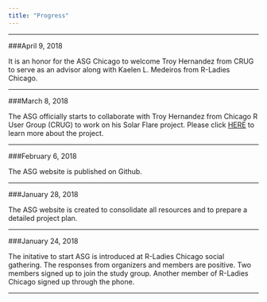 ```yaml
---
title: "Progress"
---
```

***

###April 9, 2018

It is an honor for the ASG Chicago to welcome Troy Hernandez from CRUG to serve as an advisor along with Kaelen L. Medeiros from R-Ladies Chicago. 

***

###March 8, 2018

The ASG officially starts to collaborate with Troy Hernandez from Chicago R User Group (CRUG) to work on his Solar Flare project. Please click [HERE](https://github.com/Chicago-R-User-Group/2017-n5-Meetup-SolarFlares) to learn more about the project.

***

###February 6, 2018

The ASG website is published on Github.

***

###January 28, 2018

The ASG website is created to consolidate all resources and to prepare a detailed project plan. 

***

###January 24, 2018

The initative to start ASG is introduced at R-Ladies Chicago social gathering. The responses from organizers and members are positive. Two members signed up to join the study group. Another member of R-Ladies Chicago signed up through the phone.

***